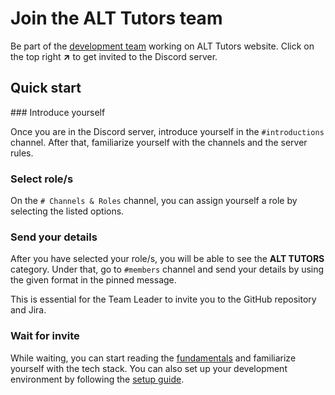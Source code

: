 

# Join the ALT Tutors team

Be part of the [development team](/about#current-members) working on ALT Tutors website. 
Click on the top right **↗** to get invited to the Discord server.

## Quick start

<Steps>
### Introduce yourself

Once you are in the Discord server, introduce yourself in the `#introductions` channel. 
After that, familiarize yourself with the channels and the server rules.

### Select role/s

On the `# Channels & Roles` channel, you can assign yourself a role by selecting the listed options.

<Screenshot src={selectRoleImage} alt="Select role" />

### Send your details

After you have selected your role/s, you will be able to see the **ALT TUTORS** category. 
Under that, go to `#members` channel and send your details by using the given format in the pinned message.

<Callout>
This is essential for the Team Leader to invite you to the GitHub repository and Jira.
</Callout>

### Wait for invite

While waiting, you can start reading the [fundamentals](/getting-started/primer) and familiarize yourself with the tech stack.
You can also set up your development environment by following the [setup guide](/getting-started/setup).





</Steps>

